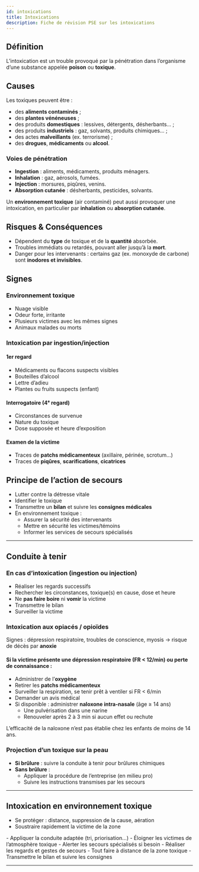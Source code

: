 ---
id: intoxications
title: Intoxications
description: Fiche de révision PSE sur les intoxications
---


## Définition

L’intoxication est un trouble provoqué par la pénétration dans l’organisme d’une substance appelée **poison** ou **toxique**.

## Causes

Les toxiques peuvent être :

- des **aliments contaminés** ;
- des **plantes vénéneuses** ;
- des produits **domestiques** : lessives, détergents, désherbants… ;
- des produits **industriels** : gaz, solvants, produits chimiques… ;
- des actes **malveillants** (ex. terrorisme) ;
- des **drogues**, **médicaments** ou **alcool**.

### Voies de pénétration

- **Ingestion** : aliments, médicaments, produits ménagers.
- **Inhalation** : gaz, aérosols, fumées.
- **Injection** : morsures, piqûres, venins.
- **Absorption cutanée** : désherbants, pesticides, solvants.

Un **environnement toxique** (air contaminé) peut aussi provoquer une intoxication, en particulier par **inhalation** ou **absorption cutanée**.

## Risques & Conséquences

- Dépendent du **type** de toxique et de la **quantité** absorbée.
- Troubles immédiats ou retardés, pouvant aller jusqu’à la **mort**.
- Danger pour les intervenants : certains gaz (ex. monoxyde de carbone) sont **inodores et invisibles**.

## Signes

### Environnement toxique

- Nuage visible
- Odeur forte, irritante
- Plusieurs victimes avec les mêmes signes
- Animaux malades ou morts

### Intoxication par ingestion/injection

#### 1er regard

- Médicaments ou flacons suspects visibles
- Bouteilles d’alcool
- Lettre d’adieu
- Plantes ou fruits suspects (enfant)

#### Interrogatoire (4ᵉ regard)

- Circonstances de survenue
- Nature du toxique
- Dose supposée et heure d’exposition

#### Examen de la victime

- Traces de **patchs médicamenteux** (axillaire, périnée, scrotum…)
- Traces de **piqûres**, **scarifications**, **cicatrices**

## Principe de l’action de secours

- Lutter contre la détresse vitale
- Identifier le toxique
- Transmettre un **bilan** et suivre les **consignes médicales**
- En environnement toxique :
  - Assurer la sécurité des intervenants
  - Mettre en sécurité les victimes/témoins
  - Informer les services de secours spécialisés

---

## Conduite à tenir

### En cas d’intoxication (ingestion ou injection)

- Réaliser les regards successifs
- Rechercher les circonstances, toxique(s) en cause, dose et heure
- Ne **pas faire boire** ni **vomir** la victime
- Transmettre le bilan
- Surveiller la victime

### Intoxication aux opiacés / opioïdes

Signes : dépression respiratoire, troubles de conscience, myosis → risque de décès par **anoxie**

#### Si la victime présente une dépression respiratoire (FR < 12/min) ou perte de connaissance :

- Administrer de l’**oxygène**
- Retirer les **patchs médicamenteux**
- Surveiller la respiration, se tenir prêt à ventiler si FR < 6/min
- Demander un avis médical
- Si disponible : administrer **naloxone intra-nasale** (âge ≥ 14 ans)
  - Une pulvérisation dans une narine
  - Renouveler après 2 à 3 min si aucun effet ou rechute

<Admonition type="info">
L’efficacité de la naloxone n’est pas établie chez les enfants de moins de 14 ans.
</Admonition>

### Projection d’un toxique sur la peau

- **Si brûlure** : suivre la conduite à tenir pour brûlures chimiques
- **Sans brûlure** :
  - Appliquer la procédure de l’entreprise (en milieu pro)
  - Suivre les instructions transmises par les secours

---

## Intoxication en environnement toxique

- Se protéger : distance, suppression de la cause, aération
- Soustraire rapidement la victime de la zone

<Tabs>
<TabItem value="nombreuses-victimes" label="Nombreuses victimes">
- Appliquer la conduite adaptée (tri, priorisation…)
</TabItem>
<TabItem value="peu-de-victimes" label="Nombre restreint de victimes">
- Éloigner les victimes de l’atmosphère toxique
- Alerter les secours spécialisés si besoin
- Réaliser les regards et gestes de secours
- Tout faire à distance de la zone toxique
- Transmettre le bilan et suivre les consignes
</TabItem>
</Tabs>

---
